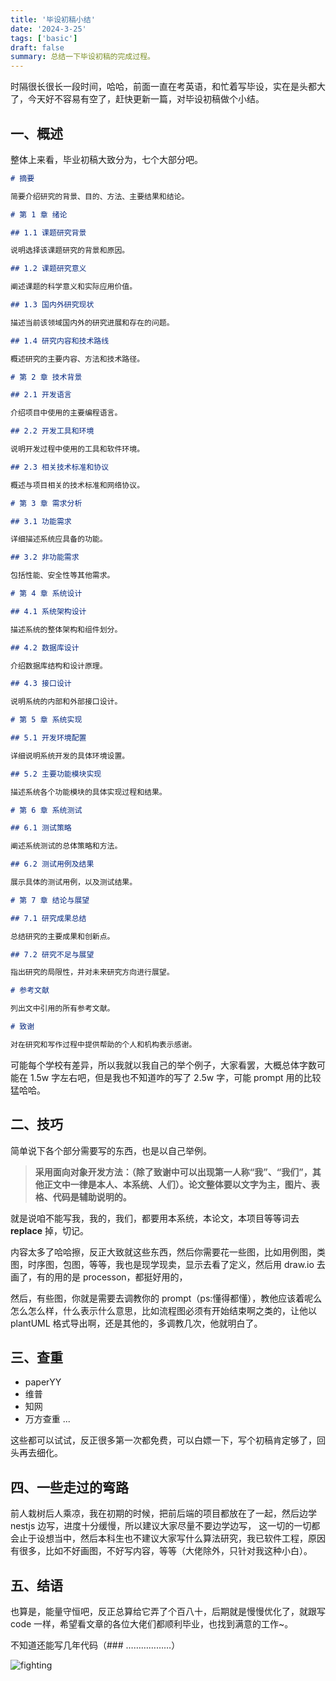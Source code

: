 ```yaml
---
title: '毕设初稿小结'
date: '2024-3-25'
tags: ['basic']
draft: false
summary: 总结一下毕设初稿的完成过程。
---
```


时隔很长很长一段时间，哈哈，前面一直在考英语，和忙着写毕设，实在是头都大了，今天好不容易有空了，赶快更新一篇，对毕设初稿做个小结。

## 一、概述

整体上来看，毕业初稿大致分为，七个大部分吧。

```markdown
# 摘要

简要介绍研究的背景、目的、方法、主要结果和结论。

# 第 1 章 绪论

## 1.1 课题研究背景

说明选择该课题研究的背景和原因。

## 1.2 课题研究意义

阐述课题的科学意义和实际应用价值。

## 1.3 国内外研究现状

描述当前该领域国内外的研究进展和存在的问题。

## 1.4 研究内容和技术路线

概述研究的主要内容、方法和技术路径。

# 第 2 章 技术背景

## 2.1 开发语言

介绍项目中使用的主要编程语言。

## 2.2 开发工具和环境

说明开发过程中使用的工具和软件环境。

## 2.3 相关技术标准和协议

概述与项目相关的技术标准和网络协议。

# 第 3 章 需求分析

## 3.1 功能需求

详细描述系统应具备的功能。

## 3.2 非功能需求

包括性能、安全性等其他需求。

# 第 4 章 系统设计

## 4.1 系统架构设计

描述系统的整体架构和组件划分。

## 4.2 数据库设计

介绍数据库结构和设计原理。

## 4.3 接口设计

说明系统的内部和外部接口设计。

# 第 5 章 系统实现

## 5.1 开发环境配置

详细说明系统开发的具体环境设置。

## 5.2 主要功能模块实现

描述系统各个功能模块的具体实现过程和结果。

# 第 6 章 系统测试

## 6.1 测试策略

阐述系统测试的总体策略和方法。

## 6.2 测试用例及结果

展示具体的测试用例，以及测试结果。

# 第 7 章 结论与展望

## 7.1 研究成果总结

总结研究的主要成果和创新点。

## 7.2 研究不足与展望

指出研究的局限性，并对未来研究方向进行展望。

# 参考文献

列出文中引用的所有参考文献。

# 致谢

对在研究和写作过程中提供帮助的个人和机构表示感谢。
```

可能每个学校有差异，所以我就以我自己的举个例子，大家看罢，大概总体字数可能在 1.5w 字左右吧，但是我也不知道咋的写了 2.5w 字，可能 prompt 用的比较猛哈哈。

## 二、技巧

简单说下各个部分需要写的东西，也是以自己举例。

> **采用面向对象开发方法：（除了致谢中可以出现第一人称“我”、“我们”，其他正文中一律是本人、本系统、人们）。论文整体要以文字为主，图片、表格、代码是辅助说明的。**

就是说咱不能写我，我的，我们，都要用本系统，本论文，本项目等等词去 **replace** 掉，切记。

内容太多了哈哈擦，反正大致就这些东西，然后你需要花一些图，比如用例图，类图，时序图，包图，等等，我也是现学现卖，显示去看了定义，然后用 draw.io 去画了，有的用的是 processon，都挺好用的，

然后，有些图，你就是需要去调教你的 prompt（ps:懂得都懂），教他应该着呢么怎么怎么样，什么表示什么意思，比如流程图必须有开始结束啊之类的，让他以 plantUML 格式导出啊，还是其他的，多调教几次，他就明白了。

## 三、查重

- paperYY
- 维普
- 知网
- 万方查重
  ...

这些都可以试试，反正很多第一次都免费，可以白嫖一下，写个初稿肯定够了，回头再去细化。

## 四、一些走过的弯路

前人栽树后人乘凉，我在初期的时候，把前后端的项目都放在了一起，然后边学 nestjs 边写，进度十分缓慢，所以建议大家尽量不要边学边写，
这一切的一切都会止于设想当中，然后本科生也不建议大家写什么算法研究，我已软件工程，原因有很多，比如不好画图，不好写内容，等等（大佬除外，只针对我这种小白）。

## 五、结语

也算是，能量守恒吧，反正总算给它弄了个百八十，后期就是慢慢优化了，就跟写 code 一样，希望看文章的各位大佬们都顺利毕业，也找到满意的工作~。

不知道还能写几年代码（### ………………）

![fighting](https://cdn.jsdelivr.net/gh/huccct/picx-images-hosting@master/WechatIMG90.39ky3mt22z.webp)
